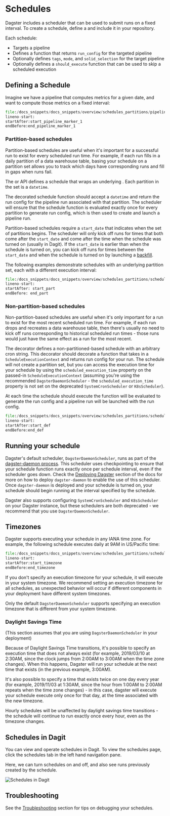 
<DynamicMetaTags
  title="Schedules | Dagster"
  description="Dagster includes a scheduler that can be used to submit runs on a fixed interval."
/>

# Schedules

Dagster includes a scheduler that can be used to submit runs on a fixed interval. To create a schedule, define a <PyObject module="dagster" object="ScheduleDefinition"/> and include it in your repository.

Each schedule:

- Targets a pipeline
- Defines a function that returns `run_config` for the targeted pipeline
- Optionally defines `tags`, `mode`, and `solid_selection` for the target pipeline
- Optionally defines a `should_execute` function that can be used to skip a scheduled execution

## Defining a Schedule

Imagine we have a pipeline that computes metrics for a given date, and want to
compute those metrics on a fixed interval:

```python literalinclude caption=pipeline.py
file:/docs_snippets/docs_snippets/overview/schedules_partitions/pipeline.py
lineno-start:
startAfter:start_pipeline_marker_1
endBefore:end_pipeline_marker_1
```

### Partition-based schedules

Partition-based schedules are useful when it's important for a successful run to exist for every
scheduled run time.
For example, if each run fills in a daily partition of a data warehouse table, basing your schedule
on a partition set allows you to track which days have corresponding runs and fill in gaps
when runs fail.

The <PyObject module="dagster" object="daily_schedule" displayText="@daily_schedule"/> or <PyObject module="dagster" object="hourly_schedule" displayText="@hourly_schedule"/> API defines
a schedule that wraps an underlying <PyObject module="dagster" object="PartitionSetDefinition"/>.
Each partition in the set is a `datetime`.

The decorated schedule function should accept a `datetime` and return the run config for the
pipeline run associated with that partition. The scheduler will ensure that the schedule function
is evaluated exactly once for every partition to generate run config, which is then
used to create and launch a pipeline run.

Partition-based schedules require a `start_date` that indicates when the set of partitions begins.
The scheduler will only kick off runs for times that both come after the `start_date` and come
after the time when the schedule was turned on (usually in Dagit). If the
`start_date` is earlier than when the schedule is turned on, you can kick off runs for times
between the `start_date` and when the schedule is turned on by launching a
[backfill](/overview/partitions-backfill/backfill).

The following examples demonstrate schedules with an underlying partition set, each with a
different execution interval:

```python literalinclude caption=schedule_definition.py
file:/docs_snippets/docs_snippets/overview/schedules_partitions/schedule_definition.py
lineno-start:
startAfter: start_part
endBefore: end_part
```

### Non-partition-based schedules

Non-partition-based schedules are useful when it's only important for a run to exist for the most
recent scheduled run time. For example, if each run drops and recreates a data warehouse table, then
there's usually no need to kick off runs corresponding to historical scheduled run times - those
runs would just have the same effect as a run for the most recent.

The <PyObject module="dagster" object="schedule" displayText="@schedule"/>
decorator defines a non-partitioned-based schedule with an arbitrary cron string. This decorator
should decorate a function that takes in a
`ScheduleExecutionContext` and returns run config for your run. The schedule will not create a
partition set, but you can access the execution time for your schedule by using the
`scheduled_execution_time` property on the passed-in `ScheduleExecutionContext` (assuming you're
using the recommended `DagsterDaemonScheduler` - the `scheduled_execution_time` property is not set
on the deprecated `SystemCronScheduler` or `K8sScheduler`).

At each time the schedule should execute the function will be
evaluated to generate the run config and a pipeline run will be launched with the run config.

```python literalinclude caption=schedule_definition.py
file:/docs_snippets/docs_snippets/overview/schedules_partitions/schedule_definition.py
lineno-start:
startAfter:start_def
endBefore:end_def
```

## Running your schedule

Dagster's default scheduler, `DagsterDaemonScheduler`, runs as part
of the [dagster-daemon process](/overview/daemon). This scheduler uses checkpointing to ensure
that your schedule function runs exactly once per schedule interval, even if the scheduler goes
down. Check the [Deploying Dagster](/deploying) section of the docs for more on how to deploy
`dagster-daemon` to enable the use of this scheduler. Once `dagster-daemon` is deployed and your
schedule is turned on, your schedule should begin running at the interval specified by the schedule.

Dagster also supports configuring `SystemCronScheduler` and `K8sScheduler` on your Dagster instance,
but these schedulers are both deprecated - we recommend that you use `DagsterDaemonScheduler`.

## Timezones

Dagster supports executing your schedule in any IANA time zone. For example, the following schedule
executes daily at 9AM in US/Pacific time:

```python literalinclude caption=schedule_definition.py
file:/docs_snippets/docs_snippets/overview/schedules_partitions/schedule_definition.py
lineno-start:
startAfter:start_timezone
endBefore:end_timezone
```

If you don't specify an execution timezone for your schedule, it will execute in your system
timezone. We recommend setting an execution timezone for all schedules, as unexpected behavior will
occur if different components in your deployment have different system timezones.

Only the default `DagsterDaemonScheduler` supports specifying an execution timezone that is
different from your system timezone.

### Daylight Savings Time

(This section assumes that you are using `DagsterDaemonScheduler` in your deployment)

Because of Daylight Savings Time transitions, it's possible to specify an execution time that does not
always exist (for example, 2019/03/10 at 2:30AM, since the clock jumps from 2:00AM to
3:00AM when the time zone changes). When this happens, Dagster will run your schedule at the next time that exists (in the previous example,
3:00AM).

It's also possible to specify a time that exists twice on one day every year (for example,
2019/11/03 at 1:30AM, since the hour from 1:00AM to 2:00AM repeats when the time zone changes) - in this case, dagster will execute
your schedule execute only once for that day, at the time associated with the new timezone.

Hourly schedules will be unaffected by daylight savings time transitions - the schedule will
continue to run exactly once every hour, even as the timezone changes.

## Schedules in Dagit

You can view and operate schedules in Dagit. To view the schedules page, click the schedules tab in the left hand navigation pane.

Here, we can turn schedules on and off, and also see runs previously created by the schedule.

![Schedules in Dagit](/assets/images/overview/schedules_partitions/schedules.png)

## Troubleshooting

See the [Troubleshooting](/troubleshooting/schedules) section for tips on debugging your schedules.
